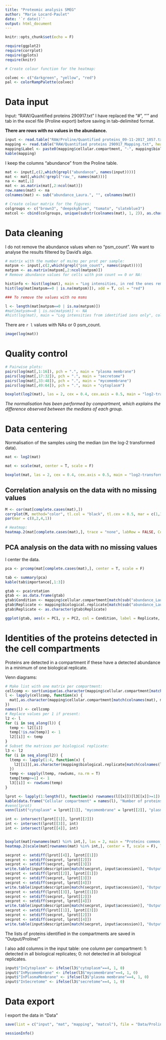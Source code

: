 ```yaml
---
title: "Proteomic analysis SMEG"
author: "Marie Locard-Paulet"
date: '`r date()`'
output: html_document
---
```


```r
knitr::opts_chunk$set(echo = F)
```

```r
require(ggplot2)
require(corrplot)
require(gplots)
require(knitr)
```

```r
# Create colour function for the heatmap:

colvec <- c("darkgreen", "yellow", "red")
pal <- colorRampPalette(colvec)

```

# Data input

Input: "RAW/Quantified proteins 290917.txt"
I have replaced the "#", "'" and tab in the excel file (Proline export) before saving in tab-delimited format.

**There are rows with no values in the abundance.**

```r
input <- read.table("RAW/Proline/Quantified proteins_09-11-2017_1057.txt", header = T, sep = "\t")
mapping <- read.table("RAW/Quantified proteins 290917_Mapping.txt", header = T, sep = "\t")
mapping$Label <- paste0(mapping$cellular.compartment, "-", mapping$biological.replicate, "-", mapping$technical.replicate)
kable(mapping)
```

I keep the columns "abundance" from the Proline table.

```r
mat <- input[,c(2,which(grepl("abundance", names(input))))]
mat <- mat[,which(!grepl("raw_", names(mat)))]
na <- mat[,1]
mat <- as.matrix(mat[,2:ncol(mat)])
row.names(mat) <- na
colnames(mat) <- sub("abundance_Laura.", "", colnames(mat))

# Create colour matrix for the figures:
colgroups <- c("brown3", "deepskyblue", "tomato", "slateblue3")
matcol <- cbind(colgroups, unique(substr(colnames(mat), 1, 2)), as.character(mapping$cellular.compartment[match(unique(substr(colnames(mat), 1, 2)), substr(mapping$Sample.name, 1, 2))]))
```

# Data cleaning

I do not remove the abundance values when no "psm_count". We want to analyse the results filtered by David's algo.

```r
# matrix with the number of ms/ms per prot per sample:
matpsm <- input[,c(2,which(grepl("psm_count", names(input))))]
matpsm <- as.matrix(matpsm[,2:ncol(matpsm)])
# Remove abundance values for cells with psm count == 0 or NA:
```

```r
histinfo <- hist(log(mat), main = "Log intensities, in red the ones removed")
hist(log(mat[matpsm==0 | is.na(matpsm)]), add = T, col = "red")

### To remove the values with no msms

l <- length(mat[matpsm==0 | is.na(matpsm)])
#mat[matpsm==0 | is.na(matpsm)] <- NA
#hist(log(mat), main = "Log intensities from identified ions only", col = "steelblue", xlim = c(min(histinfo$breaks),max(histinfo$breaks)))
```

There are `r l` values with NAs or 0 psm_count.

```r
image(log(mat))
```

# Quality control


```r
# Pairwise plots:
pairs(log(mat[,1:16]), pch = ".", main = "plasma membrane")
pairs(log(mat[,17:32]), pch = ".", main = "secretome")
pairs(log(mat[,33:48]), pch = ".", main = "mycomembrane")
pairs(log(mat[,49:64]), pch = ".", main = "cytoplasm")
```

```r
boxplot(log2(mat), las = 2, cex = 0.4, cex.axis = 0.5, main = "log2-transformed abundance across runs")
```

*The normalisation has been performed by compartment, which explains the difference observed between the medians of each group.*

# Data centering

Normalisation of the samples using the median (on the log-2 transformed data).

```r
mat <- log2(mat)

mat <- scale(mat, center = T, scale = F)

boxplot(mat, las = 2, cex = 0.4, cex.axis = 0.5, main = "log2-transformed abundance across runs after normalisation to the median")
```

## Correlation analysis on the data with no missing values


```r
M <- cor(mat[complete.cases(mat),])
corrplot(M, method="color", tl.col = "black", tl.cex = 0.5, mar = c(1,1,1,1), order = "hclust")
par(mar = c(8,2,4,1))

# Heatmap:
heatmap.2(mat[complete.cases(mat),], trace = "none", labRow = FALSE, ColSideColors = matcol[match(substr(colnames(mat), 1, 2), matcol[,2]),1], col = pal(300))
```

## PCA analysis on the data with no missing values

I center the data.

```r
pca <- prcomp(mat[complete.cases(mat),], center = T, scale = F)

tab <- summary(pca)
kable(tab$importance[,1:3])

gtab <- pca$rotation
gtab <- as.data.frame(gtab)
gtab$Condition <- mapping$cellular.compartment[match(sub("abundance_Laura.", "", colnames(mat)), mapping$Sample.name)]
gtab$Replicate <- mapping$biological.replicate[match(sub("abundance_Laura.", "", colnames(mat)), mapping$Sample.name)]
gtab$Replicate <- as.character(gtab$Replicate)

ggplot(gtab, aes(x = PC1, y = PC2, col = Condition, label = Replicate, shape = Replicate)) + theme_bw() + geom_point() + scale_colour_manual(values = matcol[match(matcol[,3],levels(gtab$Condition)),1])
```

# Identities of the proteins detected in the cell compartments

Proteins are detected in a compartment if these have a detected abundance in a minimum of one biological replicate.

Venn diagrams:

```r
# Make list with one matrix per compartment:
cellcomp <- sort(unique(as.character(mapping$cellular.compartment[match(colnames(mat), mapping$Sample.name)])))
l <- lapply(cellcomp, function(x) {
  mat[,as.character(mapping$cellular.compartment[match(colnames(mat), mapping$Sample.name)])==x]
})
names(l) <- cellcomp
# Replace values per 1 if present:
l2 <- l
for (i in seq_along(l)) {
  temp <- l2[[i]] 
  temp[!is.na(temp)] <- 1
  l2[[i]] <- temp
}
# Subset the matrices per biological replicate:
l3 <- l2
for (i in seq_along(l2)) {
  ltemp <- lapply(1:4, function(x) {
    l2[[i]][,as.character(mapping$biological.replicate[match(colnames(l2[[i]]), mapping$Sample.name)])==x]
  }) 
  temp <- sapply(ltemp, rowSums, na.rm = T)
  temp[temp>=1] <- 1
  l3[[i]] <- rowSums(temp)
}

lprot <- lapply(1:length(l), function(x) rownames(l[[x]])[l3[[x]]>=1])
kable(data.frame("Cellular compartment" = names(l), "Number of proteins detected" = sapply(lprot, length)))
#venn(lprot)
venn(list("cytoplasm" = lprot[[1]], "mycomembrane" = lprot[[2]], "plasma membrane" = lprot[[3]], "secretome" = lprot[[4]]))

int <- intersect(lprot[[1]], lprot[[2]])
int <- intersect(lprot[[3]], int)
int <- intersect(lprot[[4]], int)


boxplot(mat[rownames(mat) %in% int,], las = 2, main = "Proteins common to the 4 compartments", cex = 0.4, cex.axis = 0.5)
heatmap.2(scale(mat[rownames(mat) %in% int,], center = T, scale = F), labRow = FALSE, ColSideColors = matcol[match(substr(colnames(mat), 1, 2), matcol[,2]),1], col = pal(300), trace = "none")

secprot <- setdiff(lprot[[4]], lprot[[1]])
secprot <- setdiff(secprot, lprot[[2]])
secprot <- setdiff(secprot, lprot[[3]])
write.table(input$description[match(secprot, input$accession)], "Output/Proline/secretome.txt", sep = "\t")
secprot <- setdiff(lprot[[2]], lprot[[1]])
secprot <- setdiff(secprot, lprot[[3]])
secprot <- setdiff(secprot, lprot[[4]])
write.table(input$description[match(secprot, input$accession)], "Output/Proline/mycomembrane.txt", sep = "\t")
secprot <- setdiff(lprot[[3]], lprot[[1]])
secprot <- setdiff(secprot, lprot[[2]])
secprot <- setdiff(secprot, lprot[[4]])
write.table(input$description[match(secprot, input$accession)], "Output/Proline/plasmaMembrane.txt", sep = "\t")
secprot <- setdiff(lprot[[1]], lprot[[3]])
secprot <- setdiff(secprot, lprot[[2]])
secprot <- setdiff(secprot, lprot[[4]])
write.table(input$description[match(secprot, input$accession)], "Output/Proline/cytoplasm.txt", sep = "\t")
```

The lists of proteins identified in the compartments are saved in "Output/Proline/"

I also add columns in the input table: one column per compartment: 1: detected in all biological replicates; 0: not detected in all biological replicates.

```r
input$"InCytoplasm" <- ifelse(l3$"cytoplasm"==4, 1, 0)
input$"InMycomembrane" <- ifelse(l3$"mycomembrane"==4, 1, 0)
input$"InPlasmaMembrane" <- ifelse(l3$"plasma membrane"==4, 1, 0)
input$"InSecretome" <- ifelse(l3$"secretome"==4, 1, 0)
```

# Data export

I export the data in "Data\"

```r
save(list = c("input", "mat", "mapping", "matcol"), file = "Data/Proline/Data00.Rdata")
```

```r
sessionInfo()
```
